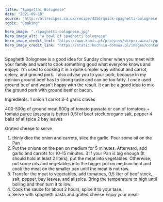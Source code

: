 ---
title: "Spagetthi Bolognese"
date: "2021-09-18"
source: "http://allrecipes.co.uk/recipe/4256/quick-spaghetti-bolognese.aspx"
topic: "Cooking"

hero_image: "./spaghetti-bolognese.jpg"
hero_image_alt: "A bowl of spaghetti bolognese"
hero_image_credit_text: "https://www.kamis.pl/przepisy/wieprzowina/cyganski-kociolek-z-kielbasa"
hero_image_credit_link: "https://static.kuchnia-domowa.pl/images/content/202/spaghetti-bolognese.jpg"
---

Spaghetti Bolognese is a good idea for Sunday dinner
when you meet with your family and want to cook something good what everyone knows and enjoys. I'm used to
cooking it in a quite simpler way without and carrot, celery, and ground pork. I also advise you to your pork, because in
my opinion ground beef has to strong taste and can be too fatty. I once used ground beef and wasn't happy with the result.
It can be a good idea to mix the ground pork with ground beef
or bacon.

Ingredients:
1 onion 
1 carrot
3-4 garlic cloves

400-500g of ground meat
500g of tomato passata or can of tomatoes + tomato puree
(passata is better)
0,5l of beef stock 
oregano
salt, pepper
4 balls of allspice
2 bay leaves

Grated cheese to serve

1. thinly dice the onion and carrots, slice the garlic. Pour some oil on the Pan
2. Put the onions on the pan on medium for 5 minutes. Afterward, add
garlic and carrots for 10-15 minutes.
3 If your Pan is big enough (It should hold at least 2 liters), put the meat into vegetables. Otherwise, put some oils and vegetables into the bigger pot on medium heat 
and cook the meat on the smaller pan until the meat is not raw.
4. Transfer the meat to vegetables, add tomatoes, 0,5 liter of beef stock, salt, pepper, bay leaves, and allspice. Bring the temperature to high until boiling and then turn it to low.
5. Cook the sauce for about 2 hours, spice it to your tase. 
6. Serve with spaghetti pasta and grated cheese
Enjoy your meal!



